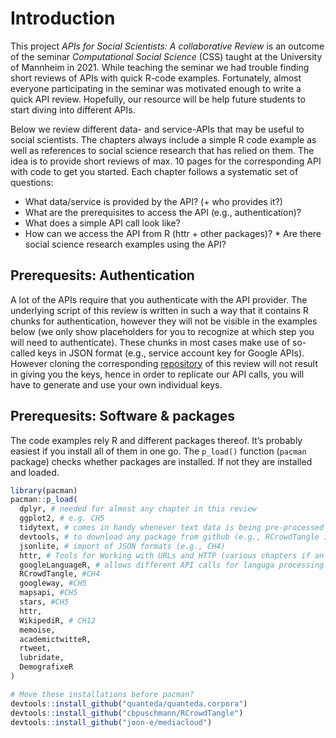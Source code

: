 # Introduction
This project *APIs for Social Scientists: A collaborative Review* is an outcome of the seminar *Computational Social Science* (CSS) taught at the University of Mannheim in 2021. While teaching the seminar we had trouble finding short reviews of APIs with quick R-code examples. Fortunately, almost everyone participating in the seminar was motivated enough to write a quick API review. Hopefully, our resource will be help future students to start diving into different APIs.

Below we review different data- and service-APIs that may be useful to social scientists. The chapters always include a simple R code example as well as references to social science research that has relied on them. The idea is to provide short reviews of max. 10 pages for the corresponding API with code to get you started. Each chapter follows a systematic set of questions: 

* What data/service is provided by the API? (+ who provides it?)
* What are the prerequisites to access the API (e.g., authentication)? 
* What does a simple API call look like? 
* How can we access the API from R (httr + other packages)? * Are there social science research examples using the API?


## Prerequesits: Authentication
A lot of the APIs require that you authenticate with the API provider. The underlying script of this review is written in such a way that it contains R chunks for authentication, however they will not be visible in the examples below (we only show placeholders for you to recognize at which step you will need to authenticate). These chunks in most cases make use of so-called keys in JSON format (e.g., service account key for Google APIs). However cloning the corresponding [repository]("https://github.com/paulcbauer/apis_for_social_scientists_a_review") of this review will not result in giving you the keys, hence in order to replicate our API calls, you will have to generate and use your own individual keys.

<!--As a consequence we can not make the corresponding [github repository public](https://github.com/paulcbauer/apis_for_social_scientists_a_review).-->


## Prerequesits: Software & packages
The code examples rely R and different packages thereof. It's probably easiest if you install all of them in one go. The `p_load()` function (`pacman` package) checks whether packages are installed. If not they are installed and loaded.

<!-- add all used packages -->

```r
library(pacman)
pacman::p_load(
  dplyr, # needed for almost any chapter in this review
  ggplot2, # e.g. CH5
  tidytext, # comes in handy whenever text data is being pre-processed (CH2)
  devtools, # to download any package from github (e.g., RCrowdTangle in CH4)
  jsonlite, # import of JSON formats (e.g., CH4)
  httr, # Tools for Working with URLs and HTTP (various chapters if an API call can me made via URL)
  googleLanguageR, # allows different API calls for languga processing (CH2, CH3)
  RCrowdTangle, #CH4
  googleway, #CH5
  mapsapi, #CH5
  stars, #CH5
  httr,
  WikipediR, # CH12
  memoise,
  academictwitteR,
  rtweet,
  lubridate,
  DemografixeR
)

# Move these installations before pacman?
devtools::install_github("quanteda/quanteda.corpora")
devtools::install_github("cbpuschmann/RCrowdTangle")
devtools::install_github("joon-e/mediacloud")
```



<!--
* Data vs. machine learning APIS
* Problem of replicability for ML APIs
-->


